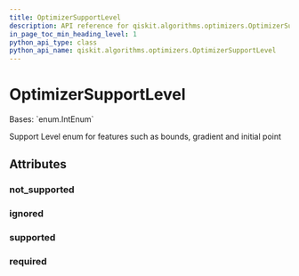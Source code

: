 ```yaml
---
title: OptimizerSupportLevel
description: API reference for qiskit.algorithms.optimizers.OptimizerSupportLevel
in_page_toc_min_heading_level: 1
python_api_type: class
python_api_name: qiskit.algorithms.optimizers.OptimizerSupportLevel
---
```


# OptimizerSupportLevel

<Class id="qiskit.algorithms.optimizers.OptimizerSupportLevel" isDedicatedPage={true} github="https://github.com/qiskit/qiskit/tree/stable/0.21/qiskit/algorithms/optimizers/optimizer.py" signature="OptimizerSupportLevel(value)" modifiers="class">
  Bases: `enum.IntEnum`

  Support Level enum for features such as bounds, gradient and initial point

  ## Attributes

  ### not\_supported

  <Attribute id="qiskit.algorithms.optimizers.OptimizerSupportLevel.not_supported" attributeValue="0" />

  ### ignored

  <Attribute id="qiskit.algorithms.optimizers.OptimizerSupportLevel.ignored" attributeValue="1" />

  ### supported

  <Attribute id="qiskit.algorithms.optimizers.OptimizerSupportLevel.supported" attributeValue="2" />

  ### required

  <Attribute id="qiskit.algorithms.optimizers.OptimizerSupportLevel.required" attributeValue="3" />
</Class>

